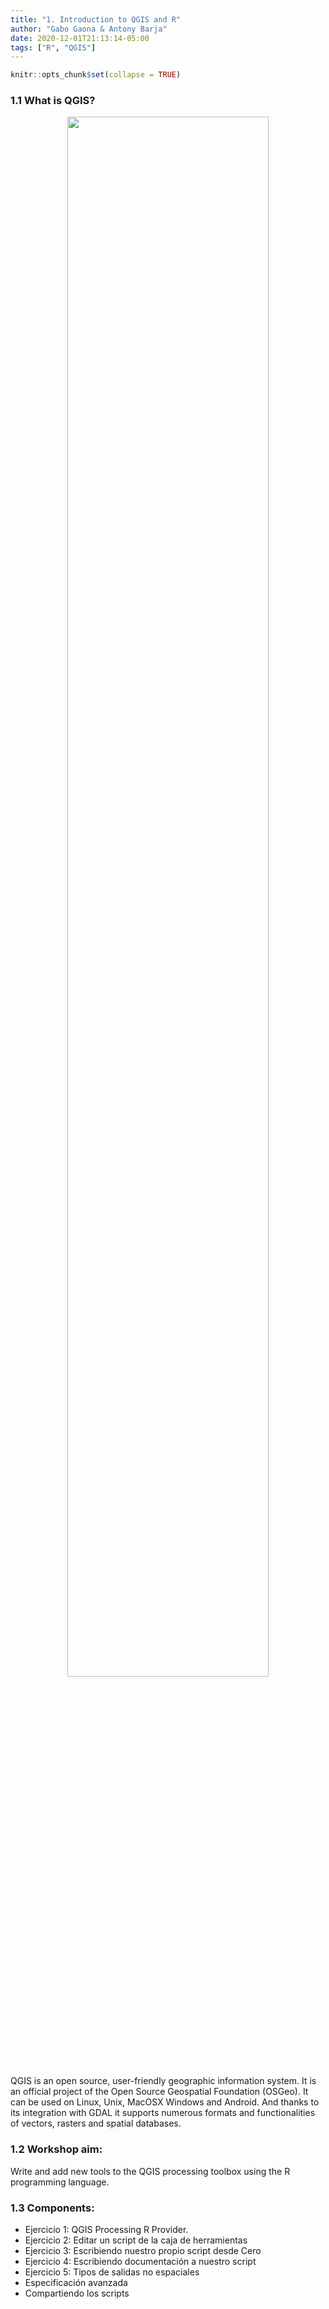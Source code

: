 ```yaml
---
title: "1. Introduction to QGIS and R"
author: "Gabo Gaona & Antony Barja"
date: 2020-12-01T21:13:14-05:00
tags: ["R", "QGIS"]
---
```


```r
knitr::opts_chunk$set(collapse = TRUE)
```

### 1.1 What is QGIS?

<center><img src="https://user-images.githubusercontent.com/23284899/152171996-54afdafa-4456-4d63-9c92-dca515b100a8.png" width="80%"></center>

QGIS is an open source, user-friendly geographic information system. It is an official project of the Open Source Geospatial Foundation (OSGeo). It can be used on Linux, Unix, MacOSX Windows and Android. And thanks to its integration with GDAL it supports numerous formats and functionalities of vectors, rasters and spatial databases.

### 1.2 Workshop aim:

Write and add new tools to the QGIS processing toolbox using the R programming language.
 
### 1.3 Components:

- Ejercicio 1: QGIS Processing R Provider.
- Ejercicio 2: Editar un script de la caja de herramientas
- Ejercicio 3: Escribiendo nuestro propio script desde Cero
- Ejercicio 4: Escribiendo documentación a nuestro script
- Ejercicio 5: Tipos de salidas no espaciales
- Especificación avanzada
- Compartiendo los scripts






